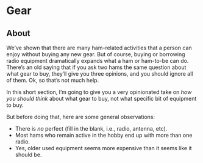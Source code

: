 # Gear

## About

We've shown that there are many ham-related activities that a person can enjoy without buying any new gear.
But of course, buying or borrowing radio equipment dramatically expands what a ham or ham-to-be can do.
There's an old saying that if you ask two hams the same question about what gear to buy, they'll give you three opinions, and you should ignore all of them.
Ok, so that's not much help.

In this short section, I'm going to give you a very opinionated take on *how you should think* about what gear to buy, not what specific bit of equipment to buy.

But before doing that, here are some general observations:

- There is *no* perfect (fill in the blank, i.e., radio, antenna, etc).
- Most hams who remain active in the hobby end up with more than one radio.
- Yes, older used equipment seems more expensive than it seems like it should be. 
